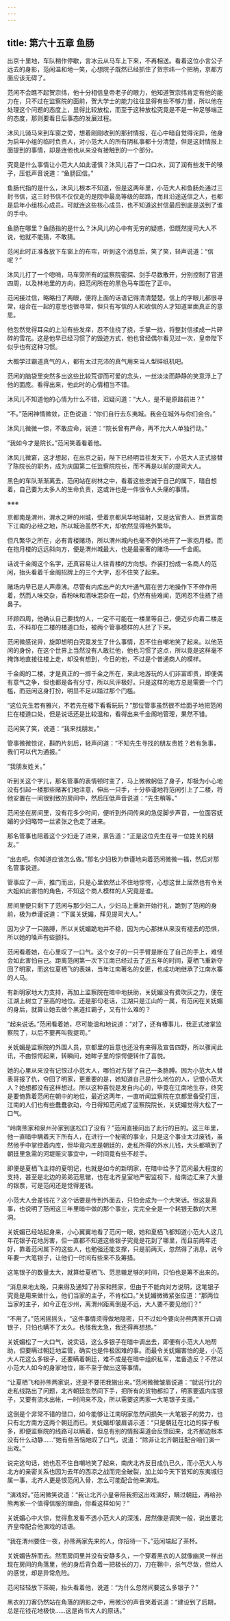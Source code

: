 ```yaml
---
---
---
```

title: 第六十五章 鱼肠
---




出京十里地，车队稍作停歇，言冰云从马车上下来，不再相送。看着这位小言公子远去的身影，范闲温和地一笑，心想院子既然已经抓住了贺宗纬一个把柄，京都方面应该无碍了。

范闲不会瞧不起贺宗纬，他十分相信皇帝老子的眼力，他知道贺宗纬肯定有他的能力在，只不过在监察院的面前，贺大学士的能力往往显得有些不够力量，所以他在处理这个问题的态度上，显得比较放松，而至于这种放松究竟是不是一种足够端正的态度，那则要看日后事态的发展过程。

沐风儿骑马来到车窗之旁，想着刚刚收到的那封情报，在心中暗自觉得诧异，他身为启年小组的临时负责人，对小范大人的所有阴私事都十分清楚，但是这封情报上面提到的事情，却是连他也从来没有接触到的一个部分。

究竟是什么事情让小范大人如此谨慎？沐风儿吞了一口口水，润了润有些发干的嗓子，压低声音说道：“鱼肠回信。”

鱼肠代指的是什么，沐风儿根本不知道，但是这两年里，小范大人和鱼肠处通过三封书信，这三封书信不仅仅走的是院中最高等级的邮路，而且沿途送信之人，也都是启年小组核心成员。可就连这些核心成员，也不知道这封信最后到底是送到了谁的手中。

鱼肠在哪里？鱼肠指的是什么？沐风儿的心中有无穷的疑惑，但既然提司大人不说，他就不能猜，不敢猜。

范闲此时正准备放下车窗上的布帘，听到这个消息后，笑了笑，轻声说道：“信呢？”

沐风儿打了一个唿哨，马车旁所有的监察院密探、剑手尽数散开，分别控制了官道四周，以及林地里的方向，把范闲所在的黑色马车围在了正中。

范闲接过信，略略扫了两眼，便将上面的话语记得清清楚楚。信上的字眼儿都很寻常，组合在一起的意思也很寻常，但只有写信的人和收信的人才知道里面真正的意思。

他忽然觉得耳朵的上沿有些发痒，忍不住挠了挠，手掌一拢，将整封信揉成一片碎碎的雪花。这是他早已经习惯了的毁迹方式，他也曾经偶尔看见过一次，皇帝陛下似乎也有这种习惯。

大概学过霸道真气的人，都有太过充沛的真气用来当人型碎纸机吧。

范闲的脑袋里突然多出这些比较荒谬而可爱的念头，一丝淡淡而静静的笑意浮上了他的面庞。看得出来，他此时的心情相当不错。

沐风儿不知道他的心情为什么不错，迟疑问道：“大人，是不是原路前进？”

“不。”范闲神情微敛，正色说道：“你们自行去东夷城。我会在城外与你们会合。”

沐风儿微微一惊，不敢应命，说道：“院长曾有严命，再不允大人单独行动。”

“我如今才是院长。”范闲笑着看着他。

沐风儿微窘，这才想起，在出京之前，陛下已经明旨往发天下，小范大人正式接替了陈院长的职务，成为庆国第二任监察院院长，而不再是以前的提司大人。

黑色的车队渐渐离去，范闲站在树林之中，看着这些忠诚于自己的属下，暗自想着，自己要为太多人的生命负责，这或许也是一件很令人头痛的事情。

※※※

京都南是渭州，渭水之畔的州城，受着京都风华地辐射，又是达官贵人、巨贾富商下江南的必经之地，所以城治虽然不大，却依然显得格外繁华。

但凡繁华之所在，必有青楼赌场，所以渭州城内也毫不例外地开了一家抱月楼。而在抱月楼的远远斜向方，便是渭州城最大，也是最豪奢的赌场——千金阁。

话说千金阁这个名字，还真容易让人往青楼的方向想。乔装打扮成一名商人的范闲，抬头看着千金阁招牌上的三个大字，忍不住笑了起来。

赌场内早已是人声鼎沸。尽管有内库出产的大叶通气扇在苦力地操作下不停作用着，然而人味交杂，香粉味和酒味混杂在一起，仍然有些难闻，范闲忍不住捂了捂鼻子。

环顾四周，他确认自己要找的人，一定不可能在一楼里等自己，便迈步向着二楼走去，不料却在二楼的楼道口处，被两个管事模样的人拦了下来。

范闲微感诧异，旋即想明白究竟发生了什么事情，忍不住自嘲地笑了起来。以他范闲的身份，在这个世界上当然没有人敢拦他，他也习惯了这点，所以竟是这样毫不掩饰地直接往楼上走，却没有想到，今日的他，不过是个普通商人的模样。

千金阁的二楼，才是真正的一掷千金之所在，来此地游玩的人们非富即贵，即便偶有意气之争，但也都是各有分寸，所以风评极好。只是这样的地方总是需要一个门槛，而范闲这身打扮，明显不足以踏过那个门槛。

“这位先生若有雅兴，不若先在楼下看看玩玩？”那位管事虽然很不给面子地把范闲拦在楼道口处，但是说话还是比较温和，看得出来千金阁地管理，果然不错。

范闲笑了笑，说道：“我来找朋友。”

管事微微惊诧，斟酌片刻后，轻声问道：“不知先生寻找的朋友贵姓？若有急事，我们可以代为通报。”

“我朋友姓关。”

听到关这个字儿，那名管事的表情顿时变了，马上微微躬低了身子，却极为小心地没有引起一楼那些赌客们地注意，伸出一只手，十分恭谨地将范闲引上了二楼，将他安置在一间很别致的房间中，然后压低声音说道：“先生稍等。”

范闲坐在房间里，没有花多少时间，便听到外间传来的急促脚步声音，一位面容妩媚的少妇略带一丝紧张之色走了进来。

那名管事也陪着这个少妇走了进来，禀告道：“正是这位先生在寻一位姓关的朋友。”

“出去吧。你知道应该怎么做。”那名少妇极为恭谨地向着范闲微微一福，然后对那名管事说道。

管事应了一声，推门而出，只是心里依然止不住地惊愕，心想这世上居然也有令关大姐如此害怕的角色，不知这个商人模样的人究竟是谁。

房间里便只剩下了范闲与那少妇二人，少妇马上重新开始行礼，跪到了范闲的身前，极为恭谨说道：“下属关妩媚，拜见提司大人。”

因为少了一只胳膊，所以关妩媚跪地并不稳，因为内心那抹从来没有褪去的恐惧，所以她的嗓声有些颤抖。

范闲看着她，在心里叹了一口气。这个女子的一只手臂是断在了自己的手上，难怪会如此害怕自己。距离范闲第一次下江南已经过去了近五年的时间，夏栖飞重新夺回了明家，而这位夏栖飞的表妹，当年江南著名的女匪，也成功地继承了江南水寨的人马。

有新明家地大力支持，再加上监察院在暗中地扶助，关妩媚没有费吹灰之力，便在江湖上树立了至高的地位。还是那句老话，江湖只是江山的一属，有范闲在关妩媚的身后，就算让她去做个黑道扛霸子，又有什么难的？

“起来说话。”范闲看着她，尽可能温和地说道：“对了，还有椿事儿，我正式接掌监察院了，以后不要再叫我提司。”

关妩媚是监察院的外围人员，京都里的旨意也还没有来得及宣告四野，所以骤闻此讯，不由惊愕起来，转瞬间，她眸子里的惊愕便转作了喜悦。

她的心里从来没有记恨过小范大人，哪怕对方斩了自己一条胳膊。因为小范大人替表哥报了仇，夺回了明家，更重要的是，她知道自己是什么地位的人，记恨小范大人？她想都没有这样想过。所以这种喜悦是发自内心的，毕竟在江南地生存，终究是要倚靠着范闲在朝中的地位，最近这两年，一直听闻监察院在京都里备受打压，江南的人们也有些蠢蠢欲动，今日得知范闲成了监察院院长，关妩媚觉得大松了一口气。

“岭南熊家和泉州孙家到底松口了没有？”范闲直接问出了此行的目的。这三年里，他一直暗中瞒着天下所有人，在进行一个秘密的事业，只是这个事业太过废钱，虽然他手中掌控着内库，但毕竟内库是朝廷的，走私所得的外水儿钱，大头都填到了朝廷里急需的河堤赈灾事宜中，一时间竟有些不趁手。

即便是夏栖飞主持的夏明记，也就是如今的新明家，在暗中给予了范闲最大程度的支持，甚至是北边的弟弟范思辙，也在北齐皇室地严密监视下，给南边汇来了大量的银票，可是范闲还是觉得差钱。

小范大人会差钱花？这个话要是传到外面去，只怕会成为一个大笑话。但这是真事，也说明了范闲这三年里暗中做的那个事业，完完全全是一个耗银无数的大黑洞。

关妩媚已经站起身来，小心翼翼地看了范闲一眼，她和夏栖飞都知道小范大人这几年花银子花地厉害，但一直都不知道这些银子究竟是花到了哪里，而且前两年还好，靠着范闲属下的这些人，也勉强还能支撑，只是前两天，忽然得了消息，说今年要一大笔银子，让他们一时间有些来不及筹措。

这笔银子的数量太大，就算给夏栖飞、范思辙足够的时间，只怕也是筹不出来的。

“消息来地太晚，只来得及通知了孙家和熊家，但由于不能向对方说明，这笔银子究竟是用来做什么，他们当家的主子，不肯松口。”关妩媚微微紧张应道：“那两位当家的主子，如今正在沙州，离渭州距离倒是不远，大人要不要见他们？”

“不用了。”范闲摇摇头，“这件事情须得做地隐密，只不过如今要向孙熊两家开口调银子，只怕也瞒不了太久。也怪我太急，我还得再想想。”

关妩媚松了一大口气，说实话，这么多银子在暗中调出去，即便有小范大人地帮助，但要瞒过朝廷地监管，确实也是件极困难的事。而最令关妩媚害怕的是，小范大人花这么多银子，还要瞒着朝廷，难不成是在暗中组织私军，准备造反？不然以小范大人如今的身家地位，断不至于做出这等事情。

“让夏栖飞和孙熊两家说，还是不要把我搬出来。”范闲微微皱眉说道：“就说行北的走私线路出了问题，北齐朝廷忽然间下手，把所有的货物都扣了，明家要返内库银子，又要有流水出帐，一时间来不及，所以需要这两家一大笔银子支援。”

这倒是个非常不错的借口，如今能够让江南明家忽然间损失一大笔银子的势力，也只有北方南方这两个朝廷而已。关妩媚却皱眉请示道：“只是朝廷在北边的探子极多，即便监察院的线路可以瞒着，但总有别的情报渠道会反馈回来，北齐那边根本没有什么动静……”她有些苦恼地叹了口气，说道：“除非让北齐朝廷配合咱们演一出戏。”

说完这句话，她也忍不住自嘲地笑了起来，南庆北齐反目成仇已久，而小范大人与北方的亲密关系也因为去年的西凉之战而完全破裂，加上如今天下皆知的东夷城归属一事，北齐人更是恨范闲入骨，怎么可能配合他来演戏。

“演戏好。”范闲微笑说道：“我让北齐小皇帝陪我把这出戏演好，瞒过朝廷，再给孙熊两家一个值得信服的理由，你看这样如何？”

关妩媚心中大惊，觉得愈发看不透小范大人的深浅，居然像是调笑一般，说出要北齐皇帝配合他演戏的话语。

“我在渭州要住一夜，孙熊两家先来的人，你招待一下。”范闲端起了茶杯。

关妩媚告辞而去。然而房间里并没有安静多久，一个穿着黑衣的人就像幽灵一样出现在房间的角落里，他的身后背负着一把极长的刀，刀在鞘中，杀气尽敛，但给人的感觉，却是异常危险。

范闲轻轻放下茶碗，抬头看着他，说道：“为什么忽然间要这么多银子？”

黑衣的刀客仍然站在角落的阴影之中，用微沙的声音笑着说道：“建设到了后期，总是花钱花地极快……这是尚书大人的原话。”